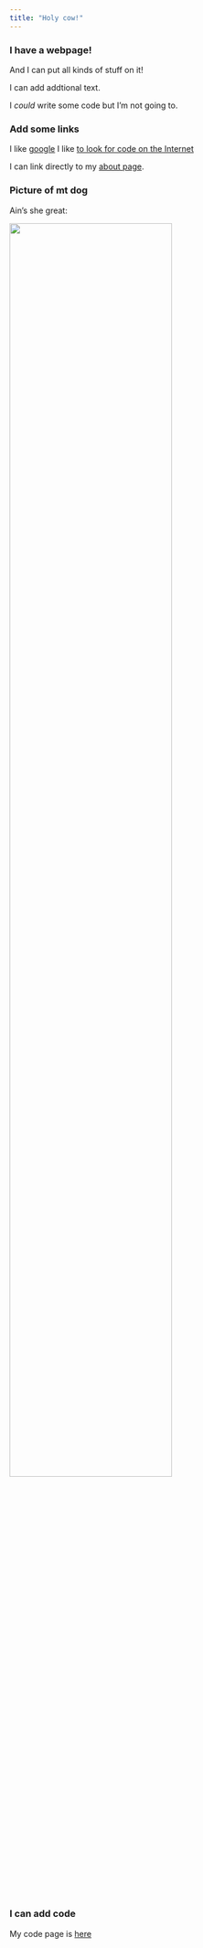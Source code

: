 ```yaml
---
title: "Holy cow!"
---
```


### I have a webpage!

And I can put all kinds of stuff on it!

I can add addtional text.

I *could* write some code but I'm not going to.


### Add some links

I like [google](https://www.google.com)
I like [to look for code on the Internet](https://www.google.com)

I can link directly to my [about page](about.html).


### Picture of mt dog

Ain's she great:

<img src = "images/dog.jpg" style = "width:75%">

### I can add code

My code page is [here](code.html)

